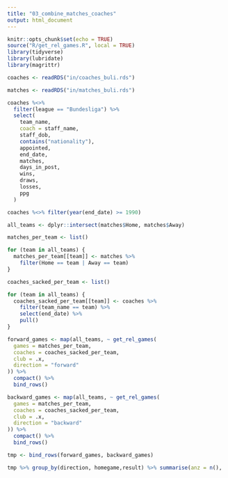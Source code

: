 ```yaml
---
title: "03_combine_matches_coaches"
output: html_document
---
```


```r
knitr::opts_chunk$set(echo = TRUE)
source("R/get_rel_games.R", local = TRUE)
library(tidyverse)
library(lubridate)
library(magrittr)
```

```r

coaches <- readRDS("in/coaches_buli.rds")

matches <- readRDS("in/matches_buli.rds")
```

```r

coaches %<>%
  filter(league == "Bundesliga") %>%
  select(
    team_name,
    coach = staff_name,
    staff_dob,
    contains("nationality"),
    appointed,
    end_date,
    matches,
    days_in_post,
    wins,
    draws,
    losses,
    ppg
  )

coaches %<>% filter(year(end_date) >= 1990)

all_teams <- dplyr::intersect(matches$Home, matches$Away)

matches_per_team <- list()

for (team in all_teams) {
  matches_per_team[[team]] <- matches %>%
    filter(Home == team | Away == team)
}

coaches_sacked_per_team <- list()

for (team in all_teams) {
  coaches_sacked_per_team[[team]] <- coaches %>%
    filter(team_name == team) %>%
    select(end_date) %>%
    pull()
}
```

```r

forward_games <- map(all_teams, ~ get_rel_games(
  games = matches_per_team,
  coaches = coaches_sacked_per_team,
  club = .x,
  direction = "forward"
)) %>%
  compact() %>%
  bind_rows()

backward_games <- map(all_teams, ~ get_rel_games(
  games = matches_per_team,
  coaches = coaches_sacked_per_team,
  club = .x,
  direction = "backward"
)) %>%
  compact() %>%
  bind_rows()

tmp <- bind_rows(forward_games, backward_games)

tmp %>% group_by(direction, homegame,result) %>% summarise(anz = n(), .groups = "drop") %>% mutate(ant = anz / sum(anz))
```
